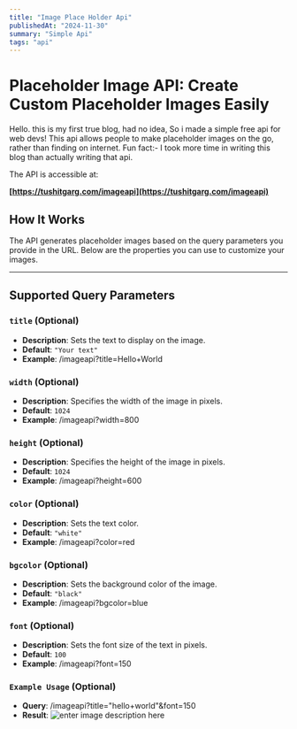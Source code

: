 ```yaml
---
title: "Image Place Holder Api"
publishedAt: "2024-11-30"
summary: "Simple Api"
tags: "api"
---
```



# Placeholder Image API: Create Custom Placeholder Images Easily

Hello. this is my first true blog, had no idea, So i made a simple free api for web devs! This api allows people to make placeholder images on the go, rather than finding on internet. 
Fun fact:- I took more time in writing this blog than actually writing that api.

The API is accessible at:

**[https://tushitgarg.com/imageapi](https://tushitgarg.com/imageapi)**

## How It Works

The API generates placeholder images based on the query parameters you provide in the URL. Below are the properties you can use to customize your images.

---

## Supported Query Parameters

### `title` (Optional)
- **Description**: Sets the text to display on the image.
- **Default**: `"Your text"`
- **Example**: /imageapi?title=Hello+World


### `width` (Optional)
- **Description**: Specifies the width of the image in pixels.
- **Default**: `1024`
- **Example**: /imageapi?width=800


### `height` (Optional)
- **Description**: Specifies the height of the image in pixels.
- **Default**: `1024`
- **Example**: /imageapi?height=600

### `color` (Optional)
- **Description**: Sets the text color.
- **Default**: `"white"`
- **Example**: /imageapi?color=red


### `bgcolor` (Optional)
- **Description**: Sets the background color of the image.
- **Default**: `"black"`
- **Example**: /imageapi?bgcolor=blue


### `font` (Optional)
- **Description**: Sets the font size of the text in pixels.
- **Default**: `100`
- **Example**: /imageapi?font=150


### `Example Usage` (Optional)
- **Query**: /imageapi?title="hello+world"&font=150
- **Result**: 
![enter image description here](https://tushitgarg.com/imageapi?title=%22hello%20world%22&font=150)







